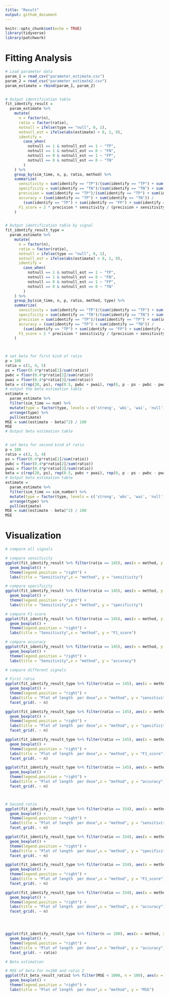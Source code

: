 ```yaml
---
title: "Result"
output: github_document
---
```


```r
knitr::opts_chunk$set(echo = TRUE)
library(tidyverse)
library(patchwork)
```

# Fitting Analysis
```r
# Load parameter data
param_1 = read_csv("parameter_estimate.csv")
param_2 = read_csv("parameter_estimate2.csv")
param_estimate = rbind(param_1, param_2)


# Output identification table
fit_identify_result = 
  param_estimate %>% 
    mutate(
      n = factor(n),
      ratio = factor(ratio),
      notnull = ifelse(type == "null", 0, 1),
      notnull_est = ifelse(abs(estimate) > 0, 1, 0),
      identify =
        case_when(
          notnull == 1 & notnull_est == 1 ~ "TP",
          notnull == 1 & notnull_est == 0 ~ "FN",
          notnull == 0 & notnull_est == 1 ~ "FP",
          notnull == 0 & notnull_est == 0 ~ "TN"
        )
    ) %>% 
    group_by(sim_time, n, p, ratio, method) %>% 
    summarize(
      sensitivity = sum(identify == "TP")/(sum(identify == "TP") + sum(identify == "FN")),
      specificity = sum(identify == "TN")/(sum(identify == "TN") + sum(identify == "FP")),
      precision = sum(identify == "TP")/(sum(identify == "TP") + sum(identify == "FP")),
      accuracy = (sum(identify == "TP") + sum(identify == "TN")) /
        (sum(identify == "TP") + sum(identify == "FP") + sum(identify == "TN") + sum(identify == "FN")),
      F1_score = 2 * precision * sensitivity / (precision + sensitivity)
    )


# Output identification table by signal
fit_identify_result_type = 
  param_estimate %>% 
    mutate(
      n = factor(n),
      ratio = factor(ratio),
      notnull = ifelse(type == "null", 0, 1),
      notnull_est = ifelse(abs(estimate) > 0, 1, 0),
      identify =
        case_when(
          notnull == 1 & notnull_est == 1 ~ "TP",
          notnull == 1 & notnull_est == 0 ~ "FN",
          notnull == 0 & notnull_est == 1 ~ "FP",
          notnull == 0 & notnull_est == 0 ~ "TN"
        )
    ) %>% 
    group_by(sim_time, n, p, ratio, method, type) %>% 
    summarize(
      sensitivity = sum(identify == "TP")/(sum(identify == "TP") + sum(identify == "FN")),
      specificity = sum(identify == "TN")/(sum(identify == "TN") + sum(identify == "FP")),
      precision = sum(identify == "TP")/(sum(identify == "TP") + sum(identify == "FP")),
      accuracy = (sum(identify == "TP") + sum(identify == "TN")) /
        (sum(identify == "TP") + sum(identify == "FP") + sum(identify == "TN") + sum(identify == "FN")),
      F1_score = 2 * precision * sensitivity / (precision + sensitivity)
    )



# set beta for first kind of ratio
p = 100
ratio = c(1, 4, 5)
ps = floor(0.4*p*ratio[1]/sum(ratio))
pwbc = floor(0.4*p*ratio[2]/sum(ratio))
pwai = floor(0.4*p*ratio[3]/sum(ratio))
beta = c(rep(20, ps), rep(0.5, pwbc + pwai), rep(0, p - ps - pwbc - pwai))
# output the beta estimation table
estimate = 
  param_estimate %>% 
  filter(sim_time == num) %>% 
  mutate(type = factor(type, levels = c('strong', 'wbc', 'wai', 'null'))) %>% 
  arrange(type) %>% 
  pull(estimate)
MSE = sum((estimate - beta)^2) / 100
MSE
# Output beta estimation table


# set beta for second kind of ratio
p = 100
ratio = c(3, 3, 4)
ps = floor(0.4*p*ratio[1]/sum(ratio))
pwbc = floor(0.4*p*ratio[2]/sum(ratio))
pwai = floor(0.4*p*ratio[3]/sum(ratio))
beta = c(rep(20, ps), rep(0.5, pwbc + pwai), rep(0, p - ps - pwbc - pwai))
# Output beta estimation table
estimate = 
  param_estimate %>% 
  filter(sim_time == sim_number) %>% 
  mutate(type = factor(type, levels = c('strong', 'wbc', 'wai', 'null'))) %>% 
  arrange(type) %>% 
  pull(estimate)
MSE = sum((estimate - beta)^2) / 100
MSE
```

# Visualization
```r
# compare all signals

# compare sensitivity
ggplot(fit_identify_result %>% filter(ratio == 145), aes(x = method, y = sensitivity, color = n)) + 
  geom_boxplot() +
  theme(legend.position = "right") +
  labs(title = "Sensitivity",x = "method", y = "sensitivity")

# compare specificity
ggplot(fit_identify_result %>% filter(ratio == 145), aes(x = method, y = specificity, color = n)) + 
  geom_boxplot() +
  theme(legend.position = "right") +
  labs(title = "Sensitivity",x = "method", y = "specificity")

# compare F1-score
ggplot(fit_identify_result %>% filter(ratio == 145), aes(x = method, y = F1_score, color = n)) + 
  geom_boxplot() +
  theme(legend.position = "right") +
  labs(title = "Sensitivity",x = "method", y = "F1_score")

# compare accuracy
ggplot(fit_identify_result %>% filter(ratio == 145), aes(x = method, y = accuracy, color = n)) + 
  geom_boxplot() +
  theme(legend.position = "right") +
  labs(title = "Sensitivity",x = "method", y = "accuracy")
```

```r
# compare different signals

# First ratio
ggplot(fit_identify_result_type %>% filter(ratio == 145), aes(x = method, y = sensitivity, color = type)) + 
  geom_boxplot() +
  theme(legend.position = "right") +
  labs(title = "Plot of length  per dose",x = "method", y = "sensitivity") +
  facet_grid(. ~ n)

ggplot(fit_identify_result_type %>% filter(ratio == 145), aes(x = method, y = specificity, color = type)) + 
  geom_boxplot() +
  theme(legend.position = "right") +
  labs(title = "Plot of length  per dose",x = "method", y = "specificity") +
  facet_grid(. ~ n)

ggplot(fit_identify_result_type %>% filter(ratio == 145), aes(x = method, y = F1_score, color = type)) + 
  geom_boxplot() +
  theme(legend.position = "right") +
  labs(title = "Plot of length  per dose",x = "method", y = "F1_score") +
  facet_grid(. ~ n)

ggplot(fit_identify_result_type %>% filter(ratio == 145), aes(x = method, y = accuracy, color = type)) + 
  geom_boxplot() +
  theme(legend.position = "right") +
  labs(title = "Plot of length  per dose",x = "method", y = "accuracy") +
  facet_grid(. ~ n)



# Second ratio
ggplot(fit_identify_result_type %>% filter(ratio == 334), aes(x = method, y = sensitivity, color = type)) + 
  geom_boxplot() +
  theme(legend.position = "right") +
  labs(title = "Plot of length  per dose",x = "method", y = "sensitivity") +
  facet_grid(. ~ n)

ggplot(fit_identify_result_type %>% filter(ratio == 334), aes(x = method, y = specificity, color = type)) + 
  geom_boxplot() +
  theme(legend.position = "right") +
  labs(title = "Plot of length  per dose",x = "method", y = "specificity") +
  facet_grid(. ~ n)

ggplot(fit_identify_result_type %>% filter(ratio == 334), aes(x = method, y = F1_score, color = type)) + 
  geom_boxplot() +
  theme(legend.position = "right") +
  labs(title = "Plot of length  per dose",x = "method", y = "F1_score") +
  facet_grid(. ~ n)

ggplot(fit_identify_result_type %>% filter(ratio == 334), aes(x = method, y = accuracy, color = type)) + 
  geom_boxplot() +
  theme(legend.position = "right") +
  labs(title = "Plot of length  per dose",x = "method", y = "accuracy") +
  facet_grid(. ~ n)




ggplot(fit_identify_result_type %>% filter(n == 100), aes(x = method, y = accuracy, color = type)) + 
  geom_boxplot() +
  theme(legend.position = "right") +
  labs(title = "Plot of length  per dose",x = "method", y = "accuracy") +
  facet_grid(. ~ ratio)
```
```r
# Beta estimation

# MSE of beta for n=100 and ratio 2 
ggplot(fit_beta_result_ratio2 %>% filter(MSE < 1000, n = 100), aes(x = method, y = MSE, color = n)) + 
  geom_boxplot() +
  theme(legend.position = "right") +
  labs(title = "Plot of length  per dose",x = "method", y = "MSE")
```

